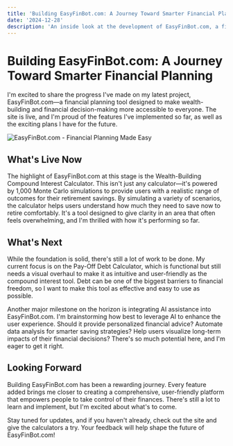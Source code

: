 ```yaml
---
title: 'Building EasyFinBot.com: A Journey Toward Smarter Financial Planning'
date: '2024-12-28'
description: 'An inside look at the development of EasyFinBot.com, a financial planning tool designed to make wealth-building and financial decision-making more accessible to everyone.'
---
```


# Building EasyFinBot.com: A Journey Toward Smarter Financial Planning

I'm excited to share the progress I've made on my latest project, EasyFinBot.com—a financial planning tool designed to make wealth-building and financial decision-making more accessible to everyone. The site is live, and I'm proud of the features I've implemented so far, as well as the exciting plans I have for the future.

<Image src="/PersonalPage/images/projects/easyfinbot.jpg" alt="EasyFinBot.com - Financial Planning Made Easy" />

## What's Live Now
The highlight of EasyFinBot.com at this stage is the Wealth-Building Compound Interest Calculator. This isn't just any calculator—it's powered by 1,000 Monte Carlo simulations to provide users with a realistic range of outcomes for their retirement savings. By simulating a variety of scenarios, the calculator helps users understand how much they need to save now to retire comfortably. It's a tool designed to give clarity in an area that often feels overwhelming, and I'm thrilled with how it's performing so far.

## What's Next
While the foundation is solid, there's still a lot of work to be done. My current focus is on the Pay-Off Debt Calculator, which is functional but still needs a visual overhaul to make it as intuitive and user-friendly as the compound interest tool. Debt can be one of the biggest barriers to financial freedom, so I want to make this tool as effective and easy to use as possible.

Another major milestone on the horizon is integrating AI assistance into EasyFinBot.com. I'm brainstorming how best to leverage AI to enhance the user experience. Should it provide personalized financial advice? Automate data analysis for smarter saving strategies? Help users visualize long-term impacts of their financial decisions? There's so much potential here, and I'm eager to get it right.

## Looking Forward
Building EasyFinBot.com has been a rewarding journey. Every feature added brings me closer to creating a comprehensive, user-friendly platform that empowers people to take control of their finances. There's still a lot to learn and implement, but I'm excited about what's to come.

Stay tuned for updates, and if you haven't already, check out the site and give the calculators a try. Your feedback will help shape the future of EasyFinBot.com!
